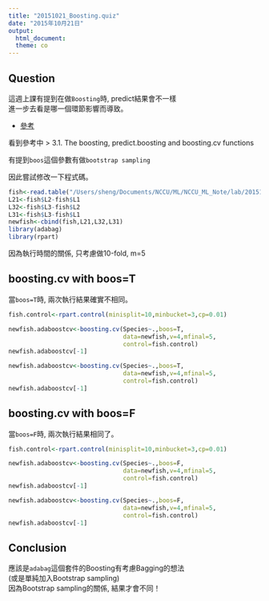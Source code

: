 ```yaml
---
title: "20151021_Boosting.quiz"
date: "2015年10月21日"
output: 
  html_document:
  theme: co
---
```



## Question 

這週上課有提到在做`Boosting`時, predict結果會不一樣<br>
進一步去看是哪一個環節影響而導致。

- [參考](http://www.jstatsoft.org/article/view/v054i02/adabag_An_R_Package_for_Classification_with_Boosting_and_Bagging.pdf)

看到參考中
> 3.1. The boosting, predict.boosting and boosting.cv functions

有提到`boos`這個參數有做`bootstrap sampling`

因此嘗試修改一下程式碼。

```r
fish<-read.table("/Users/sheng/Documents/NCCU/ML/NCCU_ML_Note/lab/20151014_fish.txt",h=T)
L21<-fish$L2-fish$L1
L32<-fish$L3-fish$L2
L31<-fish$L3-fish$L1
newfish<-cbind(fish,L21,L32,L31)
library(adabag)
library(rpart)
```

因為執行時間的關係, 只考慮做10-fold, m=5

## boosting.cv with boos=T

當`boos=T`時, 兩次執行結果確實不相同。

```r
fish.control<-rpart.control(minisplit=10,minbucket=3,cp=0.01) 

newfish.adaboostcv<-boosting.cv(Species~.,boos=T,
                                data=newfish,v=4,mfinal=5,
                                control=fish.control)
newfish.adaboostcv[-1]

newfish.adaboostcv<-boosting.cv(Species~.,boos=T,
                                data=newfish,v=4,mfinal=5,
                                control=fish.control)
newfish.adaboostcv[-1]

```


## boosting.cv with boos=F

當`boos=F`時, 兩次執行結果相同了。

```r
fish.control<-rpart.control(minisplit=10,minbucket=3,cp=0.01) 

newfish.adaboostcv<-boosting.cv(Species~.,boos=F,
                                data=newfish,v=4,mfinal=5,
                                control=fish.control)
newfish.adaboostcv[-1]

newfish.adaboostcv<-boosting.cv(Species~.,boos=F,
                                data=newfish,v=4,mfinal=5,
                                control=fish.control)
newfish.adaboostcv[-1]

```

## Conclusion

應該是`adabag`這個套件的Boosting有考慮Bagging的想法<br>
(或是單純加入Bootstrap sampling)<br>
因為Bootstrap sampling的關係, 結果才會不同！

